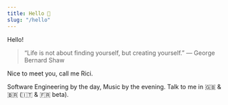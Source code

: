 ```yaml
---
title: Hello 👋
slug: "/hello"
---
```


Hello!

> “Life is not about finding yourself, but creating yourself.” 
— George Bernard Shaw

Nice to meet you, call me Rici. 

Software Engineering by the day, Music by the evening. Talk to me in 🇬🇧 & 🇧🇷 (🇮🇹 & 🇫🇷 beta).
